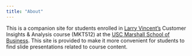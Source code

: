 ```yaml
---
title: "About"
---
```


This is a companion site for students enrolled in [Larry Vincent's](https://www.laurencevincent.com){target="_blank"} Customer Insights & Analysis course (MKT512) at the [USC Marshall School of Business](https://marshall.usc.edu){target="_blank"}. This site is provided to make it more convenient for students to find slide presentations related to course content.
